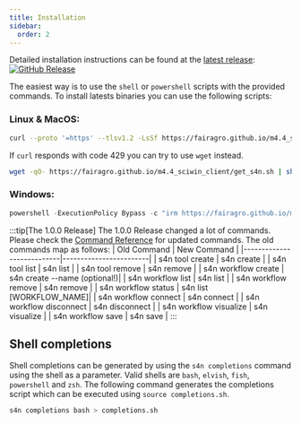 ```yaml
--- 
title: Installation
sidebar:
  order: 2
---
```


Detailed installation instructions can be found at the [latest release](https://github.com/fairagro/m4.4_sciwin_client/releases/latest):
[![GitHub Release](https://img.shields.io/github/v/release/fairagro/m4.4_sciwin_client)](https://github.com/fairagro/m4.4_sciwin_client/releases/latest)

The easiest way is to use the `shell` or `powershell` scripts with the provided commands.
To install latests binaries you can use the following scripts:

### Linux & MacOS:
```bash
curl --proto '=https' --tlsv1.2 -LsSf https://fairagro.github.io/m4.4_sciwin_client/get_s4n.sh | sh 
```

If `curl` responds with code 429 you can try to use `wget` instead. 
```bash
wget -qO- https://fairagro.github.io/m4.4_sciwin_client/get_s4n.sh | sh 
```

### Windows:
```powershell
powershell -ExecutionPolicy Bypass -c "irm https://fairagro.github.io/m4.4_sciwin_client/get_s4n.ps1 | iex"
```
:::tip[The 1.0.0 Release]
  The 1.0.0 Release changed a lot of commands. Please check the [Command Reference](../reference) for updated commands.
  The old commands map as follows:
  | Old Command               | New Command            |
  |---------------------------|------------------------|
  | s4n tool create           | s4n create             |
  | s4n tool list             | s4n list               |
  | s4n tool remove           | s4n remove             |
  | s4n workflow create       | s4n create --name (optional!)|
  | s4n workflow list         | s4n list               |
  | s4n workflow remove       | s4n remove             |
  | s4n workflow status       | s4n list [WORKFLOW_NAME]|
  | s4n workflow connect      | s4n connect            |
  | s4n workflow disconnect   | s4n disconnect         |
  | s4n workflow visualize    | s4n visualize          |
  | s4n workflow save         | s4n save               |
:::

## Shell completions
Shell completions can be generated by using the `s4n completions` command using the shell as a parameter. Valid shells are `bash`, `elvish`, `fish`, `powershell` and `zsh`.
The following command generates the completions script which can be executed using `source completions.sh`.
```bash
s4n completions bash > completions.sh
```
